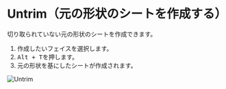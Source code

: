 
<Reference shortcut="Alt + T" command="Untrim" button="" />

# Untrim（元の形状のシートを作成する）

切り取られていない元の形状のシートを作成できます。

1. 作成したいフェイスを選択します。
2. <kbd>Alt + T</kbd>を押します。
3. 元の形状を基にしたシートが作成されます。

![Untrim](/img/untrim.gif)














